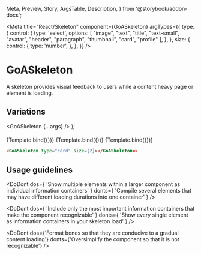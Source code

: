 
  Meta,
  Preview,
  Story,
  ArgsTable,
  Description,
} from '@storybook/addon-docs';

<Meta
  title="React/Skeleton"
  component={GoASkeleton}
  argTypes={{
    type: {
      control: {
        type: 'select',
        options: [
          "image", "text", "title", "text-small", "avatar", "header", "paragraph", "thumbnail", "card", "profile"
        ],
      },
    },
    size: {
      control: {
        type: 'number',
      },
    },
  }}
/>

# GoASkeleton

A skeleton provides visual feedback to users while a content heavy page or element is loading.

## Variations

  <GoASkeleton {...args} />
);

####

<Canvas>
  <Story
    name="Text"
    args={{
      type: "text",
    }}
  >
    {Template.bind({})}
  </Story>
  <Story
    name="Avatar"
    args={{
      type: "avatar",
    }}
  >
    {Template.bind({})}
  </Story>
  <Story
    name="Card"
    args={{
      type: "card",
    }}
  >
    {Template.bind({})}
  </Story>
</Canvas>

```html
<GoASkeleton type="card" size={2}></GoASkeleton=>
```

## Usage guidelines

<DoDont
  dos={
    'Show multiple elements within a larger component as individual information containers'
  }
  donts={
    'Compile several elements that may have different loading durations into one container'
  }
/>

<DoDont
  dos={
    'Include only the most important information containers that make the component recognizable'
  }
  donts={
    'Show every single element as information containers in your skeleton load'
  }
/>

<DoDont
  dos={'Format bones so that they are conducive to a gradual content loading'}
  donts={'Oversimplify the component so that it is not recognizable'}
/>
